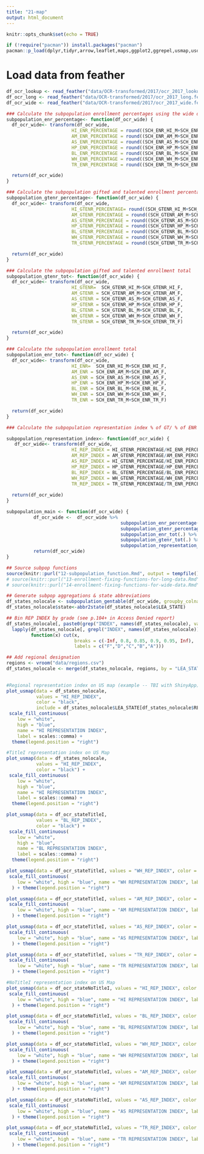 ```yaml
---
title: "21-map"
output: html_document
---
```


```r
knitr::opts_chunk$set(echo = TRUE)
```

```r
if (!require("pacman")) install.packages("pacman")
pacman::p_load(dplyr,tidyr,arrow,leaflet,maps,ggplot2,ggrepel,usmap,usdata,feather,tigris,leaflet,sf)
```

# Load data from feather

```r
df_ocr_lookup <- read_feather("data/OCR-transformed/2017/ocr_2017_lookup.feather")
df_ocr_long <- read_feather("data/OCR-transformed/2017/ocr_2017_long.feather")
df_ocr_wide <- read_feather("data/OCR-transformed/2017/ocr_2017_wide.feather")

```



```r
### Calculate the subpopulation enrollment percentages using the wide data set
subpopulation_enr_percentage<- function(df_ocr_wide) {
  df_ocr_wide<- transform(df_ocr_wide, 
                        HI_ENR_PERCENTAGE = round((SCH_ENR_HI_M+SCH_ENR_HI_F)/(TOT_ENR_M+TOT_ENR_F),2),
                        AM_ENR_PERCENTAGE = round((SCH_ENR_AM_M+SCH_ENR_AM_F)/(TOT_ENR_M+TOT_ENR_F),2),
                        AS_ENR_PERCENTAGE = round((SCH_ENR_AS_M+SCH_ENR_AS_F)/(TOT_ENR_M+TOT_ENR_F),2),
                        HP_ENR_PERCENTAGE = round((SCH_ENR_HP_M+SCH_ENR_HP_F)/(TOT_ENR_M+TOT_ENR_F),2),
                        BL_ENR_PERCENTAGE = round((SCH_ENR_BL_M+SCH_ENR_BL_F)/(TOT_ENR_M+TOT_ENR_F),2),
                        WH_ENR_PERCENTAGE = round((SCH_ENR_WH_M+SCH_ENR_WH_F)/(TOT_ENR_M+TOT_ENR_F),2),
                        TR_ENR_PERCENTAGE = round((SCH_ENR_TR_M+SCH_ENR_TR_F)/(TOT_ENR_M+TOT_ENR_F),2))

  return(df_ocr_wide)
}
```

```r
### Calculate the subpopulation gifted and talented enrollment percentages using the wide data set
subpopulation_gtenr_percentage<- function(df_ocr_wide) {
  df_ocr_wide<- transform(df_ocr_wide, 
                        HI_GTENR_PERCENTAGE= round((SCH_GTENR_HI_M+SCH_GTENR_HI_F)/(TOT_GTENR_M+TOT_GTENR_F),2),
                        AM_GTENR_PERCENTAGE = round((SCH_GTENR_AM_M+SCH_GTENR_AM_F)/(TOT_GTENR_M+TOT_GTENR_F),2),
                        AS_GTENR_PERCENTAGE = round((SCH_GTENR_AS_M+SCH_GTENR_AS_F)/(TOT_GTENR_M+TOT_GTENR_F),2),
                        HP_GTENR_PERCENTAGE = round((SCH_GTENR_HP_M+SCH_GTENR_HP_F)/(TOT_GTENR_M+TOT_GTENR_F),2),
                        BL_GTENR_PERCENTAGE = round((SCH_GTENR_BL_M+SCH_GTENR_BL_F)/(TOT_GTENR_M+TOT_GTENR_F),2),
                        WH_GTENR_PERCENTAGE = round((SCH_GTENR_WH_M+SCH_GTENR_WH_F)/(TOT_GTENR_M+TOT_GTENR_F),2),
                        TR_GTENR_PERCENTAGE = round((SCH_GTENR_TR_M+SCH_GTENR_TR_F)/(TOT_GTENR_M+TOT_GTENR_F),2))

  return(df_ocr_wide)
}
```

```r
### Calculate the subpopulation gifted and talented enrollment total
subpopulation_gtenr_tot<- function(df_ocr_wide) {
  df_ocr_wide<- transform(df_ocr_wide, 
                        HI_GTENR=  SCH_GTENR_HI_M+SCH_GTENR_HI_F,
                        AM_GTENR = SCH_GTENR_AM_M+SCH_GTENR_AM_F,
                        AS_GTENR = SCH_GTENR_AS_M+SCH_GTENR_AS_F,
                        HP_GTENR = SCH_GTENR_HP_M+SCH_GTENR_HP_F,
                        BL_GTENR = SCH_GTENR_BL_M+SCH_GTENR_BL_F,
                        WH_GTENR = SCH_GTENR_WH_M+SCH_GTENR_WH_F,
                        TR_GTENR = SCH_GTENR_TR_M+SCH_GTENR_TR_F)

  return(df_ocr_wide)
}
```

```r
### Calculate the subpopulation enrollment total
subpopulation_enr_tot<- function(df_ocr_wide) {
  df_ocr_wide<- transform(df_ocr_wide, 
                        HI_ENR=  SCH_ENR_HI_M+SCH_ENR_HI_F,
                        AM_ENR = SCH_ENR_AM_M+SCH_ENR_AM_F,
                        AS_ENR = SCH_ENR_AS_M+SCH_ENR_AS_F,
                        HP_ENR = SCH_ENR_HP_M+SCH_ENR_HP_F,
                        BL_ENR = SCH_ENR_BL_M+SCH_ENR_BL_F,
                        WH_ENR = SCH_ENR_WH_M+SCH_ENR_WH_F,
                        TR_ENR = SCH_ENR_TR_M+SCH_ENR_TR_F)

  return(df_ocr_wide)
}
```

```r
### Calculate the subpopulation representation index % of GT/ % of ENR (call this function aftr the enrollment and GT enrollment percentages are calculated)

subpopulation_representation_index<- function(df_ocr_wide) {
   df_ocr_wide<- transform(df_ocr_wide, 
                        HI_REP_INDEX = HI_GTENR_PERCENTAGE/HI_ENR_PERCENTAGE,
                        AM_REP_INDEX = AM_GTENR_PERCENTAGE/AM_ENR_PERCENTAGE,
                        AS_REP_INDEX = HI_GTENR_PERCENTAGE/HI_ENR_PERCENTAGE,
                        HP_REP_INDEX = HP_GTENR_PERCENTAGE/HP_ENR_PERCENTAGE,
                        BL_REP_INDEX = BL_GTENR_PERCENTAGE/BL_ENR_PERCENTAGE,
                        WH_REP_INDEX = WH_GTENR_PERCENTAGE/WH_ENR_PERCENTAGE,
                        TR_REP_INDEX = TR_GTENR_PERCENTAGE/TR_ENR_PERCENTAGE)
   
  return(df_ocr_wide)
}


```



```r
subpopulation_main <- function(df_ocr_wide) {
          df_ocr_wide <-  df_ocr_wide %>% 
                                          subpopulation_enr_percentage(.) %>%
                                          subpopulation_gtenr_percentage(.) %>%
                                          subpopulation_enr_tot(.) %>%
                                          subpopulation_gtenr_tot(.) %>%
                                          subpopulation_representation_index (.)
          return(df_ocr_wide)
}
```

```r
## Source subpop functions
source(knitr::purl("12-subpopulation_function.Rmd", output = tempfile()))
# source(knitr::purl("13-enrollment-fixing-functions-for-long-data.Rmd", output = tempfile()))
# source(knitr::purl("14-enrollment-fixing-functions-for-wide-data.Rmd", output = tempfile()))

## Generate subpop aggregations & state abbreviations
df_states_nolocale <- subpopulation_gentable(df_ocr_wide, groupby_colnames = c('LEA_STATE','TITLEI'))
df_states_nolocale$state<-abbr2state(df_states_nolocale$LEA_STATE)

## Bin REP INDEX by grade (see p.104+ in Access Denied report)
df_states_nolocale[, paste0(grep("INDEX", names(df_states_nolocale), value = TRUE),"_GRADE")] <- 
  lapply(df_states_nolocale[, grepl("INDEX", names(df_states_nolocale))], 
         function(x) cut(x,
                         breaks = c(-Inf, 0.8, 0.85, 0.9, 0.95, Inf),
                         labels = c("F","D","C","B","A")))

## Add regional designation
regions <- vroom("data/regions.csv")
df_states_nolocale <- merge(df_states_nolocale, regions, by = "LEA_STATE")
  
```

```r

#Regional representation index on US map (example -- TBI with ShinyApp)
plot_usmap(data = df_states_nolocale,
           values = "HI_REP_INDEX", 
           color = "black",
           include = df_states_nolocale$LEA_STATE[df_states_nolocale$REGION == "Pacific"]) + 
 scale_fill_continuous(
    low = "white", 
    high = "blue", 
    name = "HI REPRESENTATION INDEX", 
    label = scales::comma) + 
  theme(legend.position = "right")

#TitleI representation index on US Map 
plot_usmap(data = df_states_nolocale, 
           values = "HI_REP_INDEX", 
           color = "black") + 
 scale_fill_continuous(
    low = "white", 
    high = "blue", 
    name = "HI REPRESENTATION INDEX", 
    label = scales::comma) + 
  theme(legend.position = "right")

plot_usmap(data = df_ocr_stateTitleI, 
           values = "BL_REP_INDEX", 
           color = "black") + 
 scale_fill_continuous(
    low = "white", 
    high = "blue", 
    name = "BL REPRESENTATION INDEX", 
    label = scales::comma) + 
  theme(legend.position = "right")

plot_usmap(data = df_ocr_stateTitleI, values = "WH_REP_INDEX", color = "black") + 
 scale_fill_continuous(
    low = "white", high = "blue", name = "WH REPRESENTATION INDEX", label = scales::comma
  ) + theme(legend.position = "right")

plot_usmap(data = df_ocr_stateTitleI, values = "AM_REP_INDEX", color = "black") + 
 scale_fill_continuous(
    low = "white", high = "blue", name = "AM REPRESENTATION INDEX", label = scales::comma
  ) + theme(legend.position = "right")

plot_usmap(data = df_ocr_stateTitleI, values = "AS_REP_INDEX", color = "black") + 
 scale_fill_continuous(
    low = "white", high = "blue", name = "AS REPRESENTATION INDEX", label = scales::comma
  ) + theme(legend.position = "right")

plot_usmap(data = df_ocr_stateTitleI, values = "TR_REP_INDEX", color = "black") + 
 scale_fill_continuous(
    low = "white", high = "blue", name = "TR REPRESENTATION INDEX", label = scales::comma
  ) + theme(legend.position = "right")
```
```r
#NoTitleI representation index on US Map 
plot_usmap(data = df_ocr_stateNoTitleI, values = "HI_REP_INDEX", color = "black") + 
 scale_fill_continuous(
    low = "white", high = "blue", name = "HI REPRESENTATION INDEX", label = scales::comma
  ) + theme(legend.position = "right")

plot_usmap(data = df_ocr_stateNoTitleI, values = "BL_REP_INDEX", color = "black") + 
 scale_fill_continuous(
    low = "white", high = "blue", name = "BL REPRESENTATION INDEX", label = scales::comma
  ) + theme(legend.position = "right")

plot_usmap(data = df_ocr_stateNoTitleI, values = "WH_REP_INDEX", color = "black") + 
 scale_fill_continuous(
    low = "white", high = "blue", name = "WH REPRESENTATION INDEX", label = scales::comma
  ) + theme(legend.position = "right")

plot_usmap(data = df_ocr_stateNoTitleI, values = "AM_REP_INDEX", color = "black") + 
 scale_fill_continuous(
    low = "white", high = "blue", name = "AM REPRESENTATION INDEX", label = scales::comma
  ) + theme(legend.position = "right")

plot_usmap(data = df_ocr_stateNoTitleI, values = "AS_REP_INDEX", color = "black") + 
 scale_fill_continuous(
    low = "white", high = "blue", name = "AS REPRESENTATION INDEX", label = scales::comma
  ) + theme(legend.position = "right")

plot_usmap(data = df_ocr_stateNoTitleI, values = "TR_REP_INDEX", color = "black") + 
 scale_fill_continuous(
    low = "white", high = "blue", name = "TR REPRESENTATION INDEX", label = scales::comma
  ) + theme(legend.position = "right")
```
